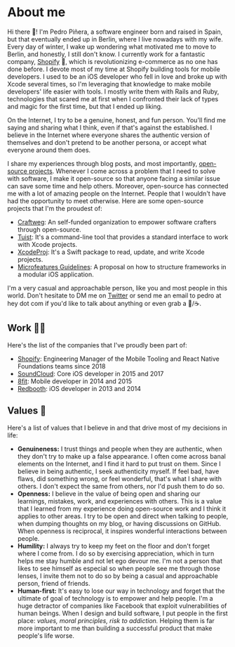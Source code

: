 # About me

Hi there 👋! I'm Pedro Piñera, a software engineer born and raised in Spain, but that eventually ended up in Berlin, where I live nowadays with my wife. Every day of winter, I wake up wondering what motivated me to move to Berlin, and honestly, I still don't know. I currently work for a fantastic company, [Shopify](https://shopify.com) 🛒, which is revolutionizing e-commerce as no one has done before. I devote most of my time at Shopify building tools for mobile developers. I used to be an iOS developer who fell in love and broke up with Xcode several times, so I'm leveraging that knowledge to make mobile developers' life easier with tools. I mostly write them with Rails and Ruby, technologies that scared me at first when I confronted their lack of types and magic for the first time, but that I ended up liking.

On the Internet, I try to be a genuine, honest, and fun person. You'll find me saying and sharing what I think, even if that's against the established. I believe in the Internet where everyone shares the authentic version of themselves and don't pretend to be another persona, or accept what everyone around them does.

I share my experiences through blog posts, and most importantly, [open-source projects](https://github.com/pepibumur). Whenever I come across a problem that I need to solve with software, I make it open-source so that anyone facing a similar issue can save some time and help others. Moreover, open-source has connected me with a lot of amazing people on the Internet. People that I wouldn't have had the opportunity to meet otherwise. Here are some open-source projects that I'm the proudest of:

- [Craftweg](https://craftweg.com): An self-funded organization to empower software crafters through open-source.
- [Tuist](https://github.com/tuist/tuist): It's a command-line tool that provides a standard interface to work with Xcode projects.
- [XcodeProj](https://github.com/tuist/xcodeproj): It's a Swift package to read, update, and write Xcode projects.
- [Microfeatures Guidelines](https://github.com/tuist/microfeatures-guidelines): A proposal on how to structure frameworks in a modular iOS application.

I'm a very casual and approachable person, like you and most people in this world. Don't hesitate to DM me on [Twitter](https://twitter.com/pedropbuendia) or send me an email to pedro at hey dot com if you'd like to talk about anything or even grab a 🍺/☕️.

## Work 👨‍💻

Here's the list of the companies that I've proudly been part of:

- [Shopify](https://shopify.com/): Engineering Manager of the Mobile Tooling and React Native Foundations teams since 2018
- [SoundCloud](https://soundcloud.com/): Core iOS developer in 2015 and 2017
- [8fit](https://8fit.com/): Mobile developer in 2014 and 2015
- [Redbooth](https://redbooth.com/): iOS developer in 2013 and 2014

## Values 🌱

Here's a list of values that I believe in and that drive most of my decisions in life:

- **Genuineness:** I trust things and people when they are authentic, when they don't try to make up a false appearance. I often come across banal elements on the Internet, and I find it hard to put trust on them. Since I believe in being authentic, I seek authenticity myself. If feel bad, have flaws, did something wrong, or feel wonderful, that's what I share with others. I don't expect the same from others, nor I'd push them to do so.
- **Openness:** I believe in the value of being open and sharing our learnings, mistakes, work, and experiences with others. This is a value that I learned from my experience doing open-source work and I think it applies to other areas. I try to be open and direct when talking to people, when dumping thoughts on my blog, or having discussions on GitHub. When openness is reciprocal, it inspires wonderful interactions between people.
- **Humility:** I always try to keep my feet on the floor and don't forget where I come from. I do so by exercising appreciation, which in turn helps me stay humble and not let ego devour me. I'm not a person that likes to see himself as especial so when people see me through those lenses, I invite them not to do so by being a casual and approachable person, friend of friends.
- **Human-first:** It's easy to lose our way in technology and forget that the ultimate of goal of technology is to empower and help people. I'm a huge detractor of companies like Facebook that exploit vulnerabilities of human beings. When I design and build software, I put people in the first place: _values, moral principles, risk to addiction._ Helping them is far more important to me than building a successful product that make people's life worse.
